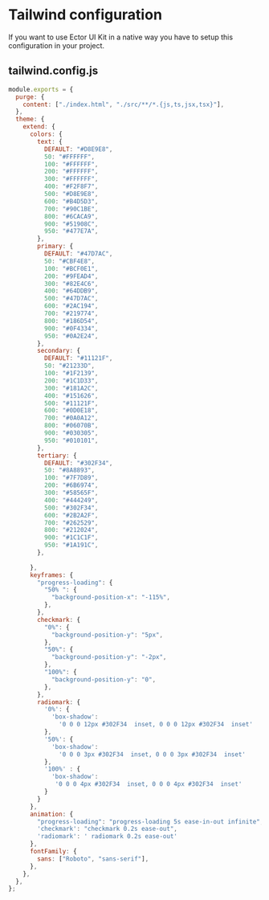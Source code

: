
<Meta title="Tailwind configuration" />

# Tailwind configuration

If you want to use Ector UI Kit in a native way you have to setup this configuration in your project.

## tailwind.config.js

```js
module.exports = {
  purge: {
    content: ["./index.html", "./src/**/*.{js,ts,jsx,tsx}"],
  },
  theme: {
    extend: {      
      colors: {        
        text: {
          DEFAULT: "#D8E9E8",
          50: "#FFFFFF",
          100: "#FFFFFF",
          200: "#FFFFFF",
          300: "#FFFFFF",
          400: "#F2F8F7",
          500: "#D8E9E8",
          600: "#B4D5D3",
          700: "#90C1BE",
          800: "#6CACA9",
          900: "#51908C",
          950: "#477E7A",
        },
        primary: {
          DEFAULT: "#47D7AC",
          50: "#CBF4E8",
          100: "#BCF0E1",
          200: "#9FEAD4",
          300: "#82E4C6",
          400: "#64DDB9",
          500: "#47D7AC",
          600: "#2AC194",
          700: "#219774",
          800: "#186D54",
          900: "#0F4334",
          950: "#0A2E24",
        },
        secondary: {
          DEFAULT: "#11121F",
          50: "#21233D",
          100: "#1F2139",
          200: "#1C1D33",
          300: "#181A2C",
          400: "#151626",
          500: "#11121F",
          600: "#0D0E18",
          700: "#0A0A12",
          800: "#06070B",
          900: "#030305",
          950: "#010101",
        },
        tertiary: {
          DEFAULT: "#302F34",
          50: "#8A8893",
          100: "#7F7D89",
          200: "#6B6974",
          300: "#58565F",
          400: "#444249",
          500: "#302F34",
          600: "#2B2A2F",
          700: "#262529",
          800: "#212024",
          900: "#1C1C1F",
          950: "#1A191C",
        },
        
      },
      keyframes: {
        "progress-loading": {
          "50% ": {
            "background-position-x": "-115%",
          },
        },
        checkmark: {
          "0%": {
            "background-position-y": "5px",
          },
          "50%": {
            "background-position-y": "-2px",
          },
          "100%": {
            "background-position-y": "0",
          },
        },
        radiomark: {
          '0%': {
            'box-shadow':
              '0 0 0 12px #302F34  inset, 0 0 0 12px #302F34  inset'
          },
          '50%': {
            'box-shadow':
              '0 0 0 3px #302F34  inset, 0 0 0 3px #302F34  inset'
          },
          '100%' : {
            'box-shadow':
             '0 0 0 4px #302F34  inset, 0 0 0 4px #302F34  inset'
          }
        }
      },
      animation: {
        "progress-loading": "progress-loading 5s ease-in-out infinite",
        'checkmark': "checkmark 0.2s ease-out",
        'radiomark': ' radiomark 0.2s ease-out'
      },
      fontFamily: {
        sans: ["Roboto", "sans-serif"],
      },
    },
  },
};
```

